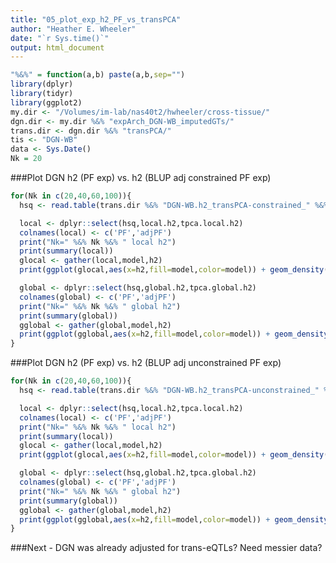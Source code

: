 ```yaml
---
title: "05_plot_exp_h2_PF_vs_transPCA"
author: "Heather E. Wheeler"
date: "`r Sys.time()`"
output: html_document
---
```


```r
"%&%" = function(a,b) paste(a,b,sep="")
library(dplyr)
library(tidyr)
library(ggplot2)
my.dir <- "/Volumes/im-lab/nas40t2/hwheeler/cross-tissue/"
dgn.dir <- my.dir %&% "expArch_DGN-WB_imputedGTs/"
trans.dir <- dgn.dir %&% "transPCA/"
tis <- "DGN-WB"
data <- Sys.Date()
Nk = 20
```

###Plot DGN h2 (PF exp) vs. h2 (BLUP adj constrained PF exp)
```r
for(Nk in c(20,40,60,100)){
  hsq <- read.table(trans.dir %&% "DGN-WB.h2_transPCA-constrained_" %&% Nk %&% "_PFs_Chr1-22_globalAll_reml-no-constrain.2017-03-08.txt", header=T)

  local <- dplyr::select(hsq,local.h2,tpca.local.h2)
  colnames(local) <- c('PF','adjPF')
  print("Nk=" %&% Nk %&% " local h2")
  print(summary(local))
  glocal <- gather(local,model,h2)
  print(ggplot(glocal,aes(x=h2,fill=model,color=model)) + geom_density(alpha=0.3) + ggtitle("Nk=" %&% Nk %&% " local h2"))

  global <- dplyr::select(hsq,global.h2,tpca.global.h2)
  colnames(global) <- c('PF','adjPF')
  print("Nk=" %&% Nk %&% " global h2")
  print(summary(global))
  gglobal <- gather(global,model,h2)
  print(ggplot(gglobal,aes(x=h2,fill=model,color=model)) + geom_density(alpha=0.3) + ggtitle("Nk=" %&% Nk %&% " global h2"))
}
```

###Plot DGN h2 (PF exp) vs. h2 (BLUP adj unconstrained PF exp)
```r
for(Nk in c(20,40,60,100)){
  hsq <- read.table(trans.dir %&% "DGN-WB.h2_transPCA-unconstrained_" %&% Nk %&% "_PFs_Chr1-22_globalAll_reml-no-constrain.2017-03-09.txt", header=T)

  local <- dplyr::select(hsq,local.h2,tpca.local.h2)
  colnames(local) <- c('PF','adjPF')
  print("Nk=" %&% Nk %&% " local h2")
  print(summary(local))
  glocal <- gather(local,model,h2)
  print(ggplot(glocal,aes(x=h2,fill=model,color=model)) + geom_density(alpha=0.3) + ggtitle("Nk=" %&% Nk %&% " local h2") + theme_bw(20))

  global <- dplyr::select(hsq,global.h2,tpca.global.h2)
  colnames(global) <- c('PF','adjPF')
  print("Nk=" %&% Nk %&% " global h2")
  print(summary(global))
  gglobal <- gather(global,model,h2)
  print(ggplot(gglobal,aes(x=h2,fill=model,color=model)) + geom_density(alpha=0.3) + ggtitle("Nk=" %&% Nk %&% " global h2") + theme_bw(20))
}
```

###Next
- DGN was already adjusted for trans-eQTLs? Need messier data?